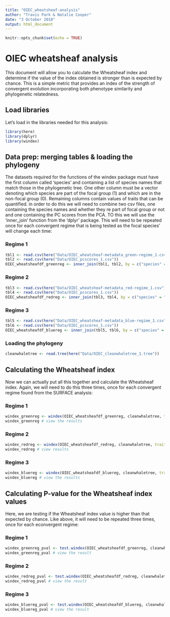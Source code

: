 ```yaml
---
title: "OIEC_wheatsheaf-analysis"
author: "Travis Park & Natalie Cooper"
date: "3 October 2018"
output: html_document
---
```


```r
knitr::opts_chunk$set(echo = TRUE)
```

# OIEC wheatsheaf analysis

This document will allow you to calculate the Wheatsheaf index and determine if the value of the index obtained is stronger than is expected by chance. This is a simple metric that provides an index of the strength of convergent evolution incorporating both phenotype similarity and phylogenetic relatedness.

## Load libraries

Let's load in the libraries needed for this analysis:

```r
library(here)
library(dplyr)
library(windex)
```

## Data prep: merging tables & loading the phylogeny

The datasets required for the functions of the windex package must have the first column called 'species' and containing a list of species names that match those in the phylogenetic tree. One other column must be a vector denoting which species are part of the focal group (1) and which are in the non-focal group (0). Remaining columns contain values of traits that can be quantified. in order to do this we will need to combine two csv files, one containing the species names and whether they re part of focal group or not and one containing the PC scores from the PCA. TO this we will use the 'inner_join' function from the 'dplyr' package. This will need to be repeated once for each convergent regime that is being tested as the focal species' will change each time:

### Regime 1

```r
tbl1 <- read.csv(here("Data/OIEC_wheatsheaf-metadata_green-regime_1.csv"))
tbl2 <- read.csv(here("Data/OIEC_pcscores_1.csv"))
OIEC_wheatsheafdf_greenreg <- inner_join(tbl1, tbl2, by = c("species" = "X"))
```

### Regime 2

```r
tbl3 <- read.csv(here("Data/OIEC_wheatsheaf-metadata_red-regime_1.csv"))
tbl4 <- read.csv(here("Data/OIEC_pcscores_1.csv"))
OIEC_wheatsheafdf_redreg <- inner_join(tbl3, tbl4, by = c("species" = "X"))
```

### Regime 3

```r
tbl5 <- read.csv(here("Data/OIEC_wheatsheaf-metadata_blue-regime_1.csv"))
tbl6 <- read.csv(here("Data/OIEC_pcscores_1.csv"))
OIEC_wheatsheafdf_bluereg <- inner_join(tbl5, tbl6, by = c("species" = "X"))
```

### Loading the phylogeny

```r
cleanwhaletree <- read.tree(here("Data/OIEC_cleanwhaletree_1.tree"))
```

## Calculating the Wheatsheaf index

Now we can actually put all this together and calculate the Wheatsheaf index. Again, we will need to do this three times, once for each convergent regime found from the SURFACE analysis:

### Regime 1

```r
windex_greenreg <- windex(OIEC_wheatsheafdf_greenreg, cleanwhaletree, traits = c("PC1","PC2"))
windex_greenreg # view the results
```

### Regime 2

```r
windex_redreg <- windex(OIEC_wheatsheafdf_redreg, cleanwhaletree, traits = c("PC1","PC2"))
windex_redreg # view results
```

### Regime 3

```r
windex_bluereg <- windex(OIEC_wheatsheafdf_bluereg, cleanwhaletree, traits = c("PC1","PC2"))
windex_bluereg # view the results
```

## Calculating P-value for the Wheatsheaf index values

Here, we are testing if the Wheatsheaf index value is higher than that expected by chance. Like above, it will need to be repeated three times, once for each econvergent regime:

### Regime 1

```r
windex_greenreg_pval <- test.windex(OIEC_wheatsheafdf_greenreg, cleanwhaletree, traits = c("PC1","PC2"), focal = OIEC_wheatsheafdf_greenreg[, 2], reps = 1000)
windex_greenreg_pval # view the result
```

### Regime 2

```r
windex_redreg_pval <- test.windex(OIEC_wheatsheafdf_redreg, cleanwhaletree, traits = c("PC1","PC2"), focal = OIEC_wheatsheafdf_redreg[, 2], reps = 1000)
windex_redreg_pval # view the result
```

### Regime 3

```r
windex_bluereg_pval <- test.windex(OIEC_wheatsheafdf_bluereg, cleanwhaletree, traits = c("PC1","PC2"), focal = OIEC_wheatsheafdf_bluereg[, 2], reps = 1000)
windex_bluereg_pval # view the result
```
